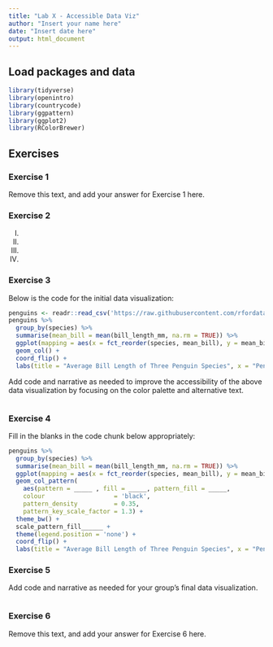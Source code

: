 ```yaml
---
title: "Lab X - Accessible Data Viz"
author: "Insert your name here"
date: "Insert date here"
output: html_document
---
```


## Load packages and data

```r
library(tidyverse)
library(openintro)
library(countrycode)
library(ggpattern)
library(ggplot2)
library(RColorBrewer)
```

## Exercises

### Exercise 1

Remove this text, and add your answer for Exercise 1 here.

### Exercise 2

I.

II.

III.

IV.

### Exercise 3

Below is the code for the initial data visualization:

```r
penguins <- readr::read_csv('https://raw.githubusercontent.com/rfordatascience/tidytuesday/master/data/2020/2020-07-28/penguins.csv')
penguins %>%
  group_by(species) %>%
  summarise(mean_bill = mean(bill_length_mm, na.rm = TRUE)) %>%
  ggplot(mapping = aes(x = fct_reorder(species, mean_bill), y = mean_bill, fill = species)) +
  geom_col() + 
  coord_flip() +
  labs(title = "Average Bill Length of Three Penguin Species", x = "Penguin Species", y = "Average Bill Length in Millimeters", fill = "Penguin Species") 
```

Add code and narrative as needed to improve the accessibility of the above data visualization by focusing on the color palette and alternative text.

```r

```


### Exercise 4

Fill in the blanks in the code chunk below appropriately:

```r
penguins %>%
  group_by(species) %>%
  summarise(mean_bill = mean(bill_length_mm, na.rm = TRUE)) %>%
  ggplot(mapping = aes(x = fct_reorder(species, mean_bill), y = mean_bill, fill = species)) +
  geom_col_pattern(
    aes(pattern = _____ , fill = _____, pattern_fill = _____,
    colour                   = 'black', 
    pattern_density          = 0.35, 
    pattern_key_scale_factor = 1.3) +
  theme_bw() +
  scale_pattern_fill______ + 
  theme(legend.position = 'none') + 
  coord_flip() +
  labs(title = "Average Bill Length of Three Penguin Species", x = "Penguin Species", y = "Average Bill Length in Millimeters", fill = "Penguin Species") 
```

### Exercise 5

Add code and narrative as needed for your group's final data visualization.

```r

```

### Exercise 6

Remove this text, and add your answer for Exercise 6 here.
